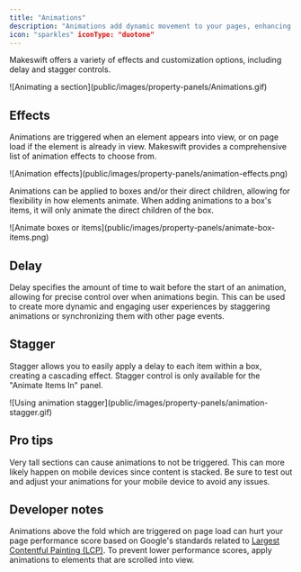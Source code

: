 ```yaml
---
title: "Animations"
description: "Animations add dynamic movement to your pages, enhancing the user experience. You can apply animations to a container (e.g., a box or section) and its direct child elements"
icon: "sparkles" iconType: "duotone"
---
```


Makeswift offers a variety of effects and customization options, including delay and stagger controls.

<Frame>
  ![Animating a section](public/images/property-panels/Animations.gif)
</Frame>

## Effects

Animations are triggered when an element appears into view, or on page load if the element is already in view. Makeswift provides a comprehensive list of animation effects to choose from.

<Frame>
  ![Animation effects](public/images/property-panels/animation-effects.png)
</Frame>

Animations can be applied to boxes and/or their direct children, allowing for flexibility in how elements animate. When adding animations to a box's items, it will only animate the direct children of the box.

<Frame>
  ![Animate boxes or items](public/images/property-panels/animate-box-items.png)
</Frame>

## Delay

Delay specifies the amount of time to wait before the start of an animation, allowing for precise control over when animations begin. This can be used to create more dynamic and engaging user experiences by staggering animations or synchronizing them with other page events.

## Stagger

Stagger allows you to easily apply a delay to each item within a box, creating a cascading effect. Stagger control is only available for the "Animate Items In" panel.

<Frame>
  ![Using animation
  stagger](public/images/property-panels/animation-stagger.gif)
</Frame>

## Pro tips

Very tall sections can cause animations to not be triggered. This can more likely happen on mobile devices since content is stacked. Be sure to test out and adjust your animations for your mobile device to avoid any
issues.

## Developer notes

Animations above the fold which are triggered on page load can hurt your page performance score based on Google's standards related to [Largest Contentful Painting (LCP)](https://web.dev/articles/lcp). To prevent lower performance scores, apply animations to elements that are scrolled into view.
